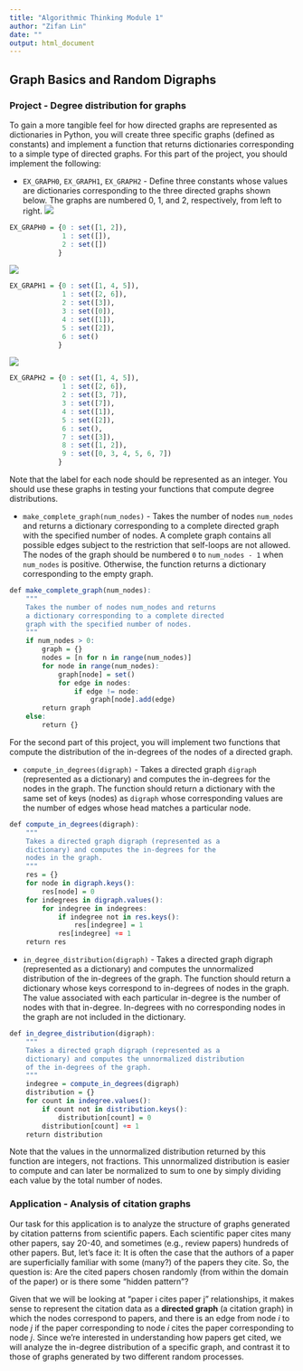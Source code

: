 ```yaml
---
title: "Algorithmic Thinking Module 1"
author: "Zifan Lin"
date: ""
output: html_document
---
```


## Graph Basics and Random Digraphs

### Project - Degree distribution for graphs

To gain a more tangible feel for how directed graphs are represented as dictionaries in Python, you will create three specific graphs (defined as constants) and implement a function that returns dictionaries corresponding to a simple type of directed graphs.
For this part of the project, you should implement the following:

- `EX_GRAPH0`, `EX_GRAPH1`, `EX_GRAPH2` - Define three constants whose values are dictionaries corresponding to the three directed graphs shown below. The graphs are numbered 0, 1, and 2, respectively, from left to right. 
![](alg_example_graph0.jpg)
```r
EX_GRAPH0 = {0 : set([1, 2]), 
             1 : set([]), 
             2 : set([])
            }
```
![](alg_example_graph1.jpg)
```r
EX_GRAPH1 = {0 : set([1, 4, 5]), 
             1 : set([2, 6]), 
             2 : set([3]),
             3 : set([0]),
             4 : set([1]),
             5 : set([2]),
             6 : set()
            }
```
![](alg_example_graph2.jpg)
```r
EX_GRAPH2 = {0 : set([1, 4, 5]), 
             1 : set([2, 6]), 
             2 : set([3, 7]),
             3 : set([7]),
             4 : set([1]),
             5 : set([2]),
             6 : set(),
             7 : set([3]),
             8 : set([1, 2]),
             9 : set([0, 3, 4, 5, 6, 7])
            }
```

Note that the label for each node should be represented as an integer. You should use these graphs in testing your functions that compute degree distributions.

- `make_complete_graph(num_nodes)` - Takes the number of nodes `num_nodes` and returns a dictionary corresponding to a complete directed graph with the specified number of nodes. A complete graph contains all possible edges subject to the restriction that self-loops are not allowed. The nodes of the graph should be numbered `0` to `num_nodes - 1` when `num_nodes` is positive. Otherwise, the function returns a dictionary corresponding to the empty graph.
```r
def make_complete_graph(num_nodes):
    """
    Takes the number of nodes num_nodes and returns 
    a dictionary corresponding to a complete directed 
    graph with the specified number of nodes.
    """
    if num_nodes > 0:
        graph = {}
        nodes = [n for n in range(num_nodes)]
        for node in range(num_nodes):
            graph[node] = set()
            for edge in nodes:
                if edge != node:
                    graph[node].add(edge)
        return graph
    else:
        return {}
```

For the second part of this project, you will implement two functions that compute the distribution of the in-degrees of the nodes of a directed graph.

- `compute_in_degrees(digraph)` - Takes a directed graph `digraph` (represented as a dictionary) and computes the in-degrees for the nodes in the graph. The function should return a dictionary with the same set of keys (nodes) as `digraph` whose corresponding values are the number of edges whose head matches a particular node.

```r
def compute_in_degrees(digraph):
    """
    Takes a directed graph digraph (represented as a 
    dictionary) and computes the in-degrees for the 
    nodes in the graph.
    """
    res = {}
    for node in digraph.keys():
        res[node] = 0
    for indegrees in digraph.values():
        for indegree in indegrees:
            if indegree not in res.keys():
                res[indegree] = 1
            res[indegree] += 1
    return res
```

- `in_degree_distribution(digraph)` - Takes a directed graph digraph (represented as a dictionary) and computes the unnormalized distribution of the in-degrees of the graph. The function should return a dictionary whose keys correspond to in-degrees of nodes in the graph. The value associated with each particular in-degree is the number of nodes with that in-degree. In-degrees with no corresponding nodes in the graph are not included in the dictionary.

```r
def in_degree_distribution(digraph):
    """
    Takes a directed graph digraph (represented as a 
    dictionary) and computes the unnormalized distribution 
    of the in-degrees of the graph. 
    """
    indegree = compute_in_degrees(digraph)
    distribution = {}
    for count in indegree.values():
        if count not in distribution.keys():
            distribution[count] = 0
        distribution[count] += 1
    return distribution
```

Note that the values in the unnormalized distribution returned by this function are integers, not fractions. This unnormalized distribution is easier to compute and can later be normalized to sum to one by simply dividing each value by the total number of nodes.


### Application - Analysis of citation graphs

Our task for this application is to analyze the structure of graphs generated by citation patterns from scientific papers. Each scientific paper cites many other papers, say 20-40, and sometimes (e.g., review papers) hundreds of other papers. But, let's face it: It is often the case that the authors of a paper are superficially familiar with some (many?) of the papers they cite. So, the question is: Are the cited papers chosen randomly (from within the domain of the paper) or is there some "hidden pattern"?

Given that we will be looking at "paper i cites paper j" relationships, it makes sense to represent the citation data as a **directed graph** (a citation graph) in which the nodes correspond to papers, and there is an edge from node *i* to node *j* if the paper corresponding to node *i* cites the paper corresponding to node *j*. Since we're interested in understanding how papers get cited, we will analyze the in-degree distribution of a specific graph, and contrast it to those of graphs generated by two different random processes.

